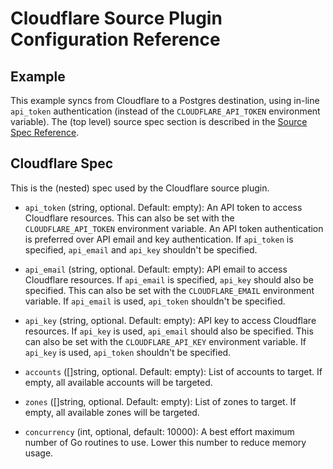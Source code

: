 # Cloudflare Source Plugin Configuration Reference

## Example

This example syncs from Cloudflare to a Postgres destination, using in-line `api_token` authentication (instead of the `CLOUDFLARE_API_TOKEN` environment variable). The (top level) source spec section is described in the [Source Spec Reference](/docs/reference/source-spec).


<Configuration/>

## Cloudflare Spec

This is the (nested) spec used by the Cloudflare source plugin.

- `api_token` (string, optional. Default: empty):
  An API token to access Cloudflare resources. This can also be set with the `CLOUDFLARE_API_TOKEN` environment variable. An API token authentication is preferred over API email and key authentication. If `api_token` is specified, `api_email` and `api_key` shouldn't be specified.

- `api_email` (string, optional. Default: empty):
  API email to access Cloudflare resources. If `api_email` is specified, `api_key` should also be specified. This can also be set with the `CLOUDFLARE_EMAIL` environment variable. If `api_email` is used, `api_token` shouldn't be specified.

- `api_key` (string, optional. Default: empty):
  API key to access Cloudflare resources. If `api_key` is used, `api_email` should also be specified. This can also be set with the `CLOUDFLARE_API_KEY` environment variable. If `api_key` is used, `api_token` shouldn't be specified.

- `accounts` ([]string, optional. Default: empty):
  List of accounts to target. If empty, all available accounts will be targeted.

- `zones` ([]string, optional. Default: empty):
  List of zones to target. If empty, all available zones will be targeted.

- `concurrency` (int, optional, default: 10000):
  A best effort maximum number of Go routines to use. Lower this number to reduce memory usage.
